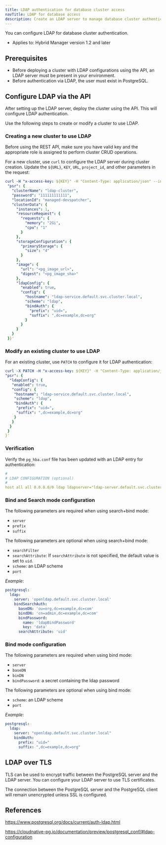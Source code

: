 ```yaml
---
title: LDAP authentication for database cluster access
navTitle: LDAP for database access
description: Create an LDAP server to manage database cluster authentication within the Hybrid Manager.
---
```


You can configure LDAP for database cluster authentication.

-   Applies to:  Hybrid Manager version 1.2 and later

## Prerequisites

-   Before deploying a cluster with LDAP configurations using the API, an LDAP server must be present in your environment.
-   Before authentication via LDAP, the user must exist in PostgreSQL.

## Configure LDAP via the API

After setting up the LDAP server, deploy the cluster using the API.  This will configure LDAP authentication.  

Use the following steps to create or modify a cluster to use LDAP.

### Creating a new cluster to use LDAP

Before using the REST API, make sure you have valid key and the appropriate role is assigned to perform cluster CRUD operations.

For a new cluster, use `curl` to configure the LDAP server during cluster creation. Update the `${URL}`, `KEY`, `URL`, `project_id`, and other parameters in the request:

```yaml
curl -H "x-access-key: ${KEY}" -H "Content-Type: application/json" --insecure -s "https://.${URL} edbaiplatform.enterprisedb.network/api/v1/projects/prj_pJ9Ug36492SQhdEQ/clusters" -d '{"projectId": "prj_pJ9Ug36492SQhdEQ",
 "psr": {
   "clusterName": "ldap-cluster",
   "password": "111111111111",
   "locationId": "managed-devspatcher",
   "clusterData": {
     "instances": 1,
     "resourceRequest": {
       "requests": {
         "memory": "2Gi",
         "cpu": "1"
       }
     },
     "storageConfiguration": {
       "primaryStorage": {
         "size": "4"
       }
     },
     "image": {
       "url": "<pg_image_url>",
       "digest": "<pg_image_sha>"
     },
     "ldapConfig": {
       "enabled": true,
       "config": {
         "hostname": "ldap-service.default.svc.cluster.local",
         "scheme": "ldap",
         "bindAuth": {
           "prefix": "uid=",
           "suffix": ",dc=example,dc=org"
         }
       }
     }
   }
 }}'

```

### Modify an existing cluster to use LDAP

For an existing cluster, use `PATCH` to configure it for LDAP authentication:

```yaml
curl -X PATCH -H "x-access-key: ${KEY}" -H "Content-Type: application/json" --insecure -s "https://portal.eks-05220612-main.edbaiplatform.enterprisedb.network/api/v1/projects/prj_sXNNRhwj1YddHslR/clusters/p-lfdghq5gxe" -d '{"projectId": "prj_sXNNRhwj1YddHslR","clusterId": "p-lfdghq5gxe",
"psr": {
  "ldapConfig": {
   "enabled": true,
   "config": {
    "hostname": "ldap-service.default.svc.cluster.local",
    "scheme": "ldap",
    "bindAuth": {
     "prefix": "uid=",
     "suffix": ",dc=example,dc=org"
    }
   }
  }
 }
}'
```

### Verification

Verify the `pg_hba.conf` file has been updated with an LDAP entry for authentication:

```yaml
#
# LDAP CONFIGURATION (optional)
#
host all all 0.0.0.0/0 ldap ldapserver="ldap-server.default.svc.cluster.local" ldapscheme="ldap" ldapprefix="uid=" ldapsuffix=",dc=example,dc=org"
```

### Bind and Search mode configuration

The following parameters are required when using search+bind mode:

-   `server`
-   `prefix`
-   `suffix`

The following parameters are optional when using search+bind mode:

-   `searchFilter`
-   `searchAttribute`:  If `searchAttribute` is not specified, the default value is set to `uid`.
-   `scheme`: an LDAP scheme
-   `port`

*Example*:

```yaml
postgresql:
  ldap:
    server: 'openldap.default.svc.cluster.local'
    bindSearchAuth:
      baseDN: 'ou=org,dc=example,dc=com'
      bindDN: 'cn=admin,dc=example,dc=com'
      bindPassword:
        name: 'ldapBindPassword'
        key: 'data'
      searchAttribute: 'uid'
```

### Bind mode configuration

The following parameters are required when using bind mode:

-   `server`
-   `baseDN`
-   `binDN`
-   `bindPassword`: a secret containing the ldap password

The following parameters are optional when using bind mode:

-   `scheme`: an LDAP scheme
-   `port`

*Example*:

```yaml
postgresql:
  ldap:
    server: "openldap.default.svc.cluster.local"
    bindAuth:
      prefix: "uid="
      suffix: ",dc=example,dc=org"
```

## LDAP over TLS

TLS can be used to encrypt traffic between the PostgreSQL server and the LDAP server. You can configure your LDAP server to use TLS certificates.

The connection between the PostgreSQL server and the PostgreSQL client will remain unencrypted unless SSL is configured.

## References

<https://www.postgresql.org/docs/current/auth-ldap.html>

<https://cloudnative-pg.io/documentation/preview/postgresql_conf/#ldap-configuration>
